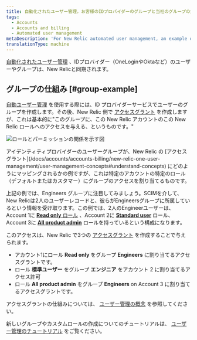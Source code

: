 ```yaml
---
title: 自動化されたユーザー管理。お客様のIDプロバイダーのグループと当社のグループの対応
tags:
  - Accounts
  - Accounts and billing
  - Automated user management
metaDescription: 'For New Relic automated user management, an example of how identity provider groups map over to New Relic access grants.'
translationType: machine
---
```



[自動化されたユーザー管理](/docs/accounts/accounts/automated-user-management/automated-user-provisioning-single-sign) 、IDプロバイダー（OneLoginやOktaなど）のユーザーやグループは、New Relicと同期されます。

## グループの仕組み [#group-example]

[自動ユーザー管理](/docs/accounts/accounts/automated-user-management/automated-user-provisioning-single-sign) を使用する際には、ID プロバイダーサービスでユーザーのグループを作成します。その後、New Relic 側で [アクセスグラント](/docs/accounts/accounts-billing/new-relic-one-user-management/user-management-concepts#understand-concepts) を作成しますが、これは基本的に"このグループに、この New Relic アカウントのこの New Relic ロールへのアクセスを与える、というものです。"

<img
  src={rolesimg26Permissions}
  title="ロールとパーミッション"
  alt="ロールとパーミッションの関係を示す図"
/>

<figcaption>
  アイデンティティプロバイダーのユーザーグループが、New Relic の [アクセスグラント](/docs/accounts/accounts-billing/new-relic-one-user-management/user-management-concepts#understand-concepts) にどのようにマッピングされるかの例ですが、これは特定のアカウントの特定のロール（デフォルトまたはカスタマー）にグループのアクセスを割り当てるものです。
</figcaption>

上記の例では、Engineers グループに注目してみましょう。SCIMを介して、New Relicは2人のユーザーレコードと、彼らがEngineersグループに所属しているという情報を受け取ります。この例では、2人のEngineerユーザーは、Account 1に [**Read only** ロール](/docs/accounts/accounts-billing/new-relic-one-user-management/user-management-concepts#roles) 、Account 2に [**Standard user**](/docs/accounts/accounts-billing/new-relic-one-user-management/user-management-concepts#roles) ロール、Account 3に [**All product admin**](/docs/accounts/accounts-billing/new-relic-one-user-management/user-management-concepts#roles) ロールを持っているという構成になります。

このアクセスは、New Relic で3つの [アクセスグラント](/docs/accounts/accounts-billing/new-relic-one-user-management/user-management-concepts#understand-concepts) を作成することで与えられます。

* アカウント1にロール **Read only** をグループ **Engineers** に割り当てるアクセスグラントです。
* ロール **標準ユーザー** をグループ **エンジニア** をアカウント 2 に割り当てるアクセス許可
* ロール **All product admin** をグループ **Engineers** on Account 3 に割り当てるアクセスグラントです。

アクセスグラントの仕組みについては、 [ユーザー管理の概念](/docs/accounts/accounts-billing/new-relic-one-user-management/user-management-concepts#understand-concepts) を参照してください。

新しいグループやカスタムロールの作成についてのチュートリアルは、 [ユーザー管理のチュートリアル](/docs/accounts/accounts-billing/new-relic-one-user-management/tutorial-add-new-user-groups-roles-new-relic-one-user-model/) をご覧ください。
